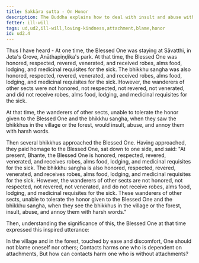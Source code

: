 ```yaml
---
title: Sakkāra sutta - On Honor
description: The Buddha explains how to deal with insult and abuse without arising resentment.
fetter: ill-will
tags: ud,ud2,ill-will,loving-kindness,attachment,blame,honor
id: ud2.4
---
```


Thus I have heard - At one time, the Blessed One was staying at Sāvatthi, in Jeta's Grove, Anāthapiṇḍika's park. At that time, the Blessed One was honored, respected, revered, venerated, and received robes, alms food, lodging, and medicinal requisites for the sick. The bhikkhu sangha was also honored, respected, revered, venerated, and received robes, alms food, lodging, and medicinal requisites for the sick. However, the wanderers of other sects were not honored, not respected, not revered, not venerated, and did not receive robes, alms food, lodging, and medicinal requisites for the sick.

At that time, the wanderers of other sects, unable to tolerate the honor given to the Blessed One and the bhikkhu sangha, when they saw the bhikkhus in the village or the forest, would insult, abuse, and annoy them with harsh words.

Then several bhikkhus approached the Blessed One. Having approached, they paid homage to the Blessed One, sat down to one side, and said: "At present, Bhante, the Blessed One is honored, respected, revered, venerated, and receives robes, alms food, lodging, and medicinal requisites for the sick. The bhikkhu sangha is also honored, respected, revered, venerated, and receives robes, alms food, lodging, and medicinal requisites for the sick. However, the wanderers of other sects are not honored, not respected, not revered, not venerated, and do not receive robes, alms food, lodging, and medicinal requisites for the sick. These wanderers of other sects, unable to tolerate the honor given to the Blessed One and the bhikkhu sangha, when they see the bhikkhus in the village or the forest, insult, abuse, and annoy them with harsh words."

Then, understanding the significance of this, the Blessed One at that time expressed this inspired utterance:

In the village and in the forest, touched by ease and discomfort,
One should not blame oneself nor others;
Contacts harms one who is dependent on attachments,
But how can contacts harm one who is without attachments?
